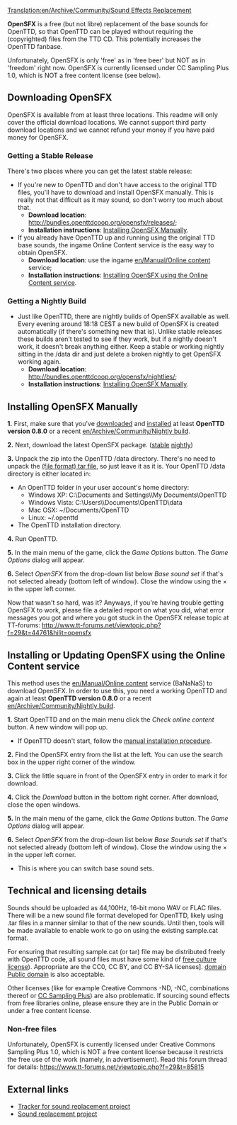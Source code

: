 [[Translation:en/Archive/Community/Sound Effects Replacement]]

'''OpenSFX''' is a free (but not libre) replacement of the base sounds for OpenTTD, so that OpenTTD can be played without requiring the (copyrighted) files from the TTD CD. This potentially increases the OpenTTD fanbase.

Unfortunately, OpenSFX is only 'free' as in 'free beer' but NOT as in 'freedom' right now. OpenSFX is currently licensed under CC Sampling Plus 1.0, which is NOT a free content license (see below).

==Downloading OpenSFX==
OpenSFX is available from at least three locations. This readme will only cover the official download locations. We cannot support third party download locations and we cannot refund your money if you have paid money for OpenSFX.

===Getting a Stable Release===
There's two places where you can get the latest stable release:
* If you're new to OpenTTD and don't have access to the original TTD files, you'll have to download and install OpenSFX manually. This is really not that difficult as it may sound, so don't worry too much about that.
** '''Download location''': http://bundles.openttdcoop.org/opensfx/releases/;
** '''Installation instructions''': [[#installing-opensfx-manually|Installing OpenSFX Manually]].
* If you already have OpenTTD up and running using the original TTD base sounds, the ingame Online Content service is the easy way to obtain OpenSFX.
** '''Download location''': use the ingame [[en/Manual/Online content]] service;
** '''Installation instructions''': [[#installing-or-updating-opensfx-using-the-online-content-service|Installing OpenSFX using the Online Content service]].

===Getting a Nightly Build===
* Just like OpenTTD, there are nightly builds of OpenSFX available as well. Every evening around 18:18 CEST a new build of OpenSFX is created automatically (if there's something new that is). Unlike stable releases these builds aren't tested to see if they work, but if a nightly doesn't work, it doesn't break anything either. Keep a stable or working nightly sitting in the /data dir and just delete a broken nightly to get OpenSFX working again.
** '''Download location''': http://bundles.openttdcoop.org/opensfx/nightlies/;
** '''Installation instructions''': [[#installing-opensfx-manually|Installing OpenSFX Manually]].


==Installing OpenSFX Manually==
'''1.''' First, make sure that you've [http://www.openttd.org/ downloaded] and [[en/Manual/Installation|installed]] at least '''OpenTTD version 0.8.0''' or a recent [[en/Archive/Community/Nightly build]].

'''2.''' Next, download the latest OpenSFX package. ([http://mz.openttdcoop.org/bundles/opensfx/releases/ stable] [http://mz.openttdcoop.org/bundles/opensfx/nightlies/ nightly])

'''3.''' Unpack the zip into the OpenTTD /data directory. There's no need to unpack the [https://www.wikipedia.org/wiki/Tar (file format) tar file], so just leave it as it is.
Your OpenTTD /data directory is either located in:
* An OpenTTD folder in your user account's home directory:
** Windows XP: C:\Documents and Settings\<username>\My Documents\OpenTTD
** Windows Vista: C:\Users\<username>\Documents\OpenTTD\data
** Mac OSX: ~/Documents/OpenTTD
** Linux:   ~/.openttd
* The OpenTTD installation directory.

'''4.''' Run OpenTTD. 

'''5.''' In the main menu of the game, click the ''Game Options'' button. The ''Game Options'' dialog will appear.

'''6.''' Select ''OpenSFX'' from the drop-down list below ''Base sound set'' if that's not selected already (bottom left of window). Close the window using the &times; in the upper left corner.

Now that wasn't so hard, was it? Anyways, if you're having trouble getting OpenSFX to work, please file a detailed report on what you did, what error messages you got and where you got stuck in the OpenSFX release topic at TT-forums: http://www.tt-forums.net/viewtopic.php?f=29&t=44761&hilit=opensfx


==Installing or Updating OpenSFX using the Online Content service==
This method uses the [[en/Manual/Online content]] service (BaNaNaS) to download OpenSFX. In order to use this, you need a working OpenTTD and again at least '''OpenTTD version 0.8.0''' or a recent [[en/Archive/Community/Nightly build]].

'''1.''' Start OpenTTD and on the main menu click the ''Check online content'' button. A new window will pop up.
* If OpenTTD doesn't start, follow the [[#installing-opensfx-manually|manual installation procedure]].

'''2.''' Find the OpenSFX entry from the list at the left. You can use the search box in the upper right corner of the window.

'''3.''' Click the little square in front of the OpenSFX entry in order to mark it for download.

'''4.''' Click the ''Download'' button in the bottom right corner. After download, close the open windows.

'''5.''' In the main menu of the game, click the ''Game Options'' button. The ''Game Options'' dialog will appear.

'''6.''' Select ''OpenSFX'' from the drop-down list below ''Base Sounds set'' if that's not selected already (bottom left of window). Close the window using the &times; in the upper left corner.
* This is where you can switch base sound sets.


==Technical and licensing details==

Sounds should be uploaded as 44,100Hz, 16-bit mono WAV or FLAC files. There will be a new sound file format developed for OpenTTD, likely using .tar files in a manner similar to that of the new sounds. Until then, tools will be made available to enable work to go on using the existing sample.cat format.

For ensuring that resulting sample.cat (or tar) file may be distributed freely with OpenTTD code, all sound files must have some kind of [https://freedomdefined.org/Definition free culture license]). Appropriate are the CC0, CC BY, and CC BY-SA licenses]. [https://www.wikipedia.org/wiki/Public domain Public domain] is also acceptable.

Other licenses (like for example Creative Commons -ND, -NC, combinations thereof or [http://creativecommons.org/licenses/sampling+/1.0/ CC Sampling Plus]) are also problematic. If sourcing sound effects from free libraries online, please ensure they are in the Public Domain or under a free content license.

===Non-free files===
Unfortunately, OpenSFX is currently licensed under Creative Commons Sampling Plus 1.0, which is NOT a free content license because it restricts the free use of the work (namely, in advertisement). Read this forum thread for details: https://www.tt-forums.net/viewtopic.php?f=29&t=85815

== External links ==
* [https://github.com/OpenTTD/OpenSFX Tracker for sound replacement project]
* [http://www.tt-forums.net/viewtopic.php?f=29&t=44761 Sound replacement project]

